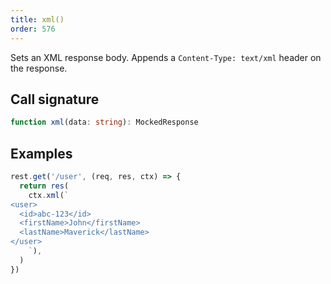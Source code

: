 ```yaml
---
title: xml()
order: 576
---
```


Sets an XML response body. Appends a `Content-Type: text/xml` header on the response.

## Call signature

```ts
function xml(data: string): MockedResponse
```

## Examples

```js showLineNumbers
rest.get('/user', (req, res, ctx) => {
  return res(
    ctx.xml(`
<user>
  <id>abc-123</id>
  <firstName>John</firstName>
  <lastName>Maverick</lastName>
</user>
    `),
  )
})
```
